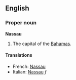 ==English==
===Proper noun===
{{wikipedia}}
'''Nassau'''

#The capital of the [[Bahamas]].

====Translations====
*French: [[Nassau#French|Nassau]]
*Italian: [[Nassau#Italian|Nassau]] ''f''